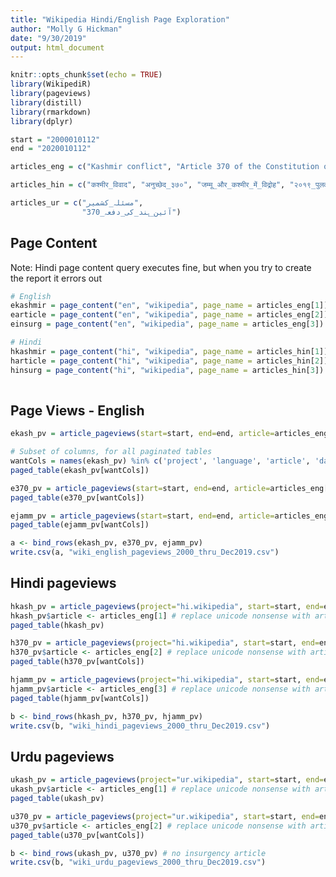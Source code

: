 ```yaml
---
title: "Wikipedia Hindi/English Page Exploration"
author: "Molly G Hickman"
date: "9/30/2019"
output: html_document
---
```


```r
knitr::opts_chunk$set(echo = TRUE)
library(WikipediR)
library(pageviews)
library(distill)
library(rmarkdown)
library(dplyr)

start = "2000010112"
end = "2020010112"

articles_eng = c("Kashmir conflict", "Article 370 of the Constitution of India", "Insurgency in Jammu and Kashmir", "Jammu and Kashmir Reorganisation Act, 2019", "2019 Pulwama attack")

articles_hin = c("कश्मीर_विवाद", "अनुच्छेद_३७०", "जम्मू_और_कश्मीर_में_विद्रोह", "२०१९_पुलवामा_हमला", "जम्मू_और_कश्मीर_पुनर्गठन_अधिनियम,_2019")

articles_ur = c("مسئلہ_کشمیر", 
                "آئین_ہند_کی_دفعہ_370")

```

## Page Content
Note: Hindi page content query executes fine, but when you try to create the report it errors out

```r
# English
ekashmir = page_content("en", "wikipedia", page_name = articles_eng[1])
earticle = page_content("en", "wikipedia", page_name = articles_eng[2])
einsurg = page_content("en", "wikipedia", page_name = articles_eng[3])

# Hindi
hkashmir = page_content("hi", "wikipedia", page_name = articles_hin[1])
harticle = page_content("hi", "wikipedia", page_name = articles_hin[2])
hinsurg = page_content("hi", "wikipedia", page_name = articles_hin[3])
                         
```

## Page Views - English

```r
ekash_pv = article_pageviews(start=start, end=end, article=articles_eng[1])

# Subset of columns, for all paginated tables
wantCols = names(ekash_pv) %in% c('project', 'language', 'article', 'date', 'views')
paged_table(ekash_pv[wantCols])
```

```r
e370_pv = article_pageviews(start=start, end=end, article=articles_eng[2])
paged_table(e370_pv[wantCols])
```


```r
ejamm_pv = article_pageviews(start=start, end=end, article=articles_eng[3])
paged_table(ejamm_pv[wantCols])
```

```r
a <- bind_rows(ekash_pv, e370_pv, ejamm_pv)
write.csv(a, "wiki_english_pageviews_2000_thru_Dec2019.csv")
```

## Hindi pageviews

```r
hkash_pv = article_pageviews(project="hi.wikipedia", start=start, end=end, article=articles_hin[1])
hkash_pv$article <- articles_eng[1] # replace unicode nonsense with article name
paged_table(hkash_pv)
```

```r
h370_pv = article_pageviews(project="hi.wikipedia", start=start, end=end, article=articles_hin[2])
h370_pv$article <- articles_eng[2] # replace unicode nonsense with article name
paged_table(h370_pv[wantCols])
```

```r
hjamm_pv = article_pageviews(project="hi.wikipedia", start=start, end=end, article=articles_hin[3])
hjamm_pv$article <- articles_eng[3] # replace unicode nonsense with article name
paged_table(hjamm_pv[wantCols])
```

```r
b <- bind_rows(hkash_pv, h370_pv, hjamm_pv)
write.csv(b, "wiki_hindi_pageviews_2000_thru_Dec2019.csv")
```

## Urdu pageviews

```r
ukash_pv = article_pageviews(project="ur.wikipedia", start=start, end=end, article=articles_ur[1])
ukash_pv$article <- articles_eng[1] # replace unicode nonsense with article name
paged_table(ukash_pv)
```

```r
u370_pv = article_pageviews(project="ur.wikipedia", start=start, end=end, article=articles_ur[2])
u370_pv$article <- articles_eng[2] # replace unicode nonsense with article name
paged_table(u370_pv[wantCols])
```

```r
b <- bind_rows(ukash_pv, u370_pv) # no insurgency article
write.csv(b, "wiki_urdu_pageviews_2000_thru_Dec2019.csv")
```

